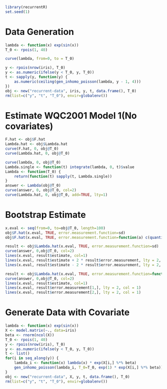 ```r
library(recurrentR)
set.seed(1)
```

# Data Generation

```r
lambda <- function(x) exp(sin(x))
T_0 <- rpois(1, 40)

curve(lambda, from=0, to = T_0)

y <- rpois(nrow(iris), T_0)
y <- as.numeric(ifelse(y < T_0, y, T_0))
t <- sapply(y, function(y) {
	as.numeric(ceiling(gen_inhomo_poisson(lambda, y - 1, 4)))
})
obj <- new("recurrent-data", iris, y, t, data.frame(), T_0)
rm(list=c("y", "t", "T_0"), envir=globalenv())
```


# Estimate WQC2001 Model 1(No covariates)

```r
F.hat <- obj$F.hat
Lambda.hat <- obj$Lambda.hat
curve(F.hat, 0, obj@T_0)
curve(Lambda.hat, 0, obj@T_0)

curve(lambda, 0, obj@T_0)
Lambda.single <- function(t) integrate(lambda, 0, t)$value
Lambda <- function(T_0) {
	return(function(t) sapply(t, Lambda.single))
}
answer <- Lambda(obj@T_0)
curve(answer, 0, obj@T_0, col=2)
curve(Lambda.hat, 0, obj@T_0, add=TRUE, lty=1)
```

# Bootstrap Estimate

```r
x.eval <- seq(from=0, to=obj@T_0, length=100)
obj$F.hat(x.eval, TRUE, error.measurement.function=sd)
obj$F.hat(x.eval, TRUE, error.measurement.function=function(a) c(quantile(a, 0.975), quantile(a, 0.025)))

result <- obj$Lambda.hat(x.eval, TRUE, error.measurement.function=sd)
curve(answer, 0,obj@T_0, col=2)
lines(x.eval, result$estimate, col=1)
lines(x.eval, result$estimate + 2 * result$error.measurement, lty = 2, col = 1)
lines(x.eval, result$estimate - 2 * result$error.measurement, lty = 2, col = 1)

result <- obj$Lambda.hat(x.eval, TRUE, error.measurement.function=function(a) c(quantile(a, 0.975), quantile(a, 0.025)))
curve(answer, 0,obj@T_0, col=2)
lines(x.eval, result$estimate, col=1)
lines(x.eval, result$error.measurement[1,], lty = 2, col = 1)
lines(x.eval, result$error.measurement[2,], lty = 2, col = 1)
```

# Generate Data with Covariate

```r
lambda <- function(x) exp(sin(x))
X <- model.matrix(~., data=iris)
beta <- rnorm(ncol(X))
T_0 <- rpois(1, 40)
y <- rpois(nrow(iris), T_0)
y <- as.numeric(ifelse(y < T_0, y, T_0))
t <- list()
for(i in seq_along(y)) {
	lambda_i <- function(x) lambda(x) * exp(X[i,] %*% beta)
	gen_inhomo_poisson(lambda_i, T_0=T_0, exp(1) * exp(X[i,] %*% beta))
}
obj <- new("recurrent-data", X, y, t, data.frame(), T_0)
rm(list=c("y", "t", "T_0"), envir=globalenv())
```

